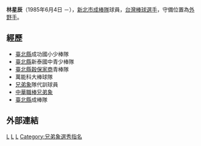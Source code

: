 {{Unreferenced|time=2022-02-27T09:32:12+00:00}}
'''林星辰'''（1985年6月4日 －），[[新北市成棒隊|新北市成棒隊]]球員，[[台灣|台灣]][[棒球|棒球]][[選手|選手]]，守備位置為[[外野手|外野手]]。

==經歷==
*[[新北市|臺北縣]]成功國小少棒隊 
*[[新北市|臺北縣]]新泰國中青少棒隊 
*[[新北市|臺北縣]][[穀保家商|穀保家商]]青棒隊 
*萬能科大棒球隊 
*[[兄弟象|兄弟象]]隊代訓球員 
*[[中華職棒|中華職棒]][[兄弟象|兄弟象]]
*[[新北市|臺北縣]]成棒隊  

==外部連結==
{{台灣棒球維基館}}
{{Taiwan-sport-bio-stub}}

[[Category:1985年出生|L]]
[[Category:兄弟象隊球員|L]]
[[Category:台灣棒球運動員|L]]
[[Category:兄弟象選秀指名|Category:兄弟象選秀指名]]